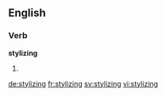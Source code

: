 
==English==

===Verb===
'''stylizing'''

# {{present participle of|stylize}}

[[de:stylizing]]
[[fr:stylizing]]
[[sv:stylizing]]
[[vi:stylizing]]